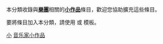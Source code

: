 {{hiddencat}}

{{Catnav|頁面分類|人类社会|组织|藝術團體|音樂團體}}
{{Catnav|頁面分類|人类社会|文化|音乐|音樂團體}}
{{Catnav|頁面分類|人物|人物小作品|各职业人物小作品|音乐家小作品}}
{{Catnav|頁面分類|人物|各職業人物|音乐家|音乐家小作品}}
{{Catnav|頁面分類|人物|各職業人物|各职业人物小作品|音乐家小作品}}
{{Catnav|頁面分類|人文學科|艺术|藝術團體|音樂團體}}

本分類收錄與'''[[樂團|樂團]]'''相關的'''[[Wikipedia:小作品|小作品]]'''條目，歡迎您協助擴充這些條目。

要將條目加入本分類，請使用 '''{{tl|band-stub}}''' 或 '''{{tl|樂團小作品}}''' 模板。

[[Category:音樂團體|小]]
[[Category:音乐家小作品|]]